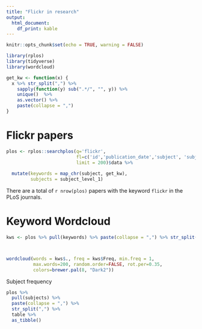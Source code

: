 ```yaml
---
title: "Flickr in research"
output: 
  html_document: 
    df_print: kable
---
```


```r
knitr::opts_chunk$set(echo = TRUE, warning = FALSE)

library(rplos)
library(tidyverse)
library(wordcloud)

get_kw <- function(x) {
  x %>% str_split(",") %>% 
    sapply(function(y) sub(".*/", "", y)) %>% 
    unique()  %>% 
    as.vector() %>% 
    paste(collapse = ",")
}
```

# Flickr papers

```r
plos <- rplos::searchplos(q='flickr', 
                          fl=c('id','publication_date','subject', 'subject_level_1'),
                          limit = 200)$data %>% 
  
  mutate(keywords = map_chr(subject, get_kw),
         subjects = subject_level_1)
```

There are a total of `r nrow(plos)` papers with the keyword `flickr` in the PLoS journals. 

# Keyword Wordcloud

```r
kws <- plos %>% pull(keywords) %>% paste(collapse = ",") %>% str_split(",") %>% table %>% as.data.frame



wordcloud(words = kws$., freq = kws$Freq, min.freq = 1,
          max.words=200, random.order=FALSE, rot.per=0.35, 
          colors=brewer.pal(8, "Dark2"))

```

Subject frequency

```r
plos %>% 
  pull(subjects) %>% 
  paste(collapse = ",") %>% 
  str_split(",") %>% 
  table %>% 
  as_tibble()
```


